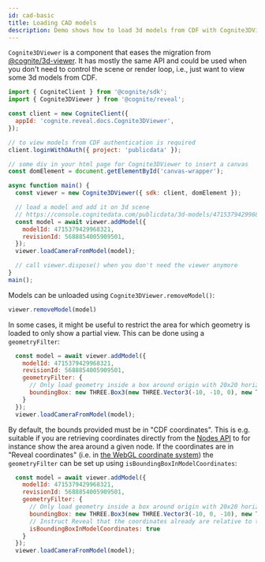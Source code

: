 ```yaml
---
id: cad-basic
title: Loading CAD models
description: Demo shows how to load 3d models from CDF with Cognite3DViewer.
---
```


`Cognite3DViewer` is a component that eases the migration from [@cognite/3d-viewer](https://www.npmjs.com/package/@cognite/3d-viewer).
It has mostly the same API and could be used when you don't need to control the scene or render loop,
i.e., just want to view some 3d models from CDF.


<DemoWrapper name="Cognite3DViewerDemo" />

```jsx
import { CogniteClient } from '@cognite/sdk';
import { Cognite3DViewer } from '@cognite/reveal';

const client = new CogniteClient({
  appId: 'cognite.reveal.docs.Cognite3DViewer',
});

// to view models from CDF authentication is required
client.loginWithOAuth({ project: 'publicdata' });

// some div in your html page for Cognite3DViewer to insert a canvas
const domElement = document.getElementById('canvas-wrapper');

async function main() {
  const viewer = new Cognite3DViewer({ sdk: client, domElement });

  // load a model and add it on 3d scene
  // https://console.cognitedata.com/publicdata/3d-models/4715379429968321/revisions/5688854005909501
  const model = await viewer.addModel({
    modelId: 4715379429968321,
    revisionId: 5688854005909501,
  });
  viewer.loadCameraFromModel(model);

  // call viewer.dispose() when you don't need the viewer anymore
}
main();
```

Models can be unloaded using `Cognite3DViewer.removeModel()`:

```js runnable
viewer.removeModel(model)
```

In some cases, it might be useful to restrict the area for which geometry is loaded to only show a partial
view. This can be done using a `geometryFilter`:

```js
  const model = await viewer.addModel({
    modelId: 4715379429968321,
    revisionId: 5688854005909501,
    geometryFilter: { 
      // Only load geometry inside a box around origin with 20x20 horizontal extent and 5 vertical extent.
      boundingBox: new THREE.Box3(new THREE.Vector3(-10, -10, 0), new THREE.Vector3(10, 10, 5)) 
    }
  });
  viewer.loadCameraFromModel(model);
```

By default, the bounds provided must be in "CDF coordinates". This is e.g. suitable if you are retrieving coordinates
directly from the [Nodes API](https://docs.cognite.com/api/v1/#operation/get3DNodes) to for instance show the area
around a given node. If the coordinates are in "Reveal coordinates" (i.e. in 
[the WebGL coordinate system](https://www.tutorialspoint.com/webgl/webgl_basics.htm)) the `geometryFilter` can be 
set up using `isBoundingBoxInModelCoordinates`:

```js
  const model = await viewer.addModel({
    modelId: 4715379429968321,
    revisionId: 5688854005909501,
    geometryFilter: { 
      // Only load geometry inside a box around origin with 20x20 horizontal extent and 5 vertical extent.
      boundingBox: new THREE.Box3(new THREE.Vector3(-10, 0, -10), new THREE.Vector3(10, 5, 10)),
      // Instruct Reveal that the coordinates already are relative to the coordinates of the model
      isBoundingBoxInModelCoordinates: true
    }
  });
  viewer.loadCameraFromModel(model);
```
